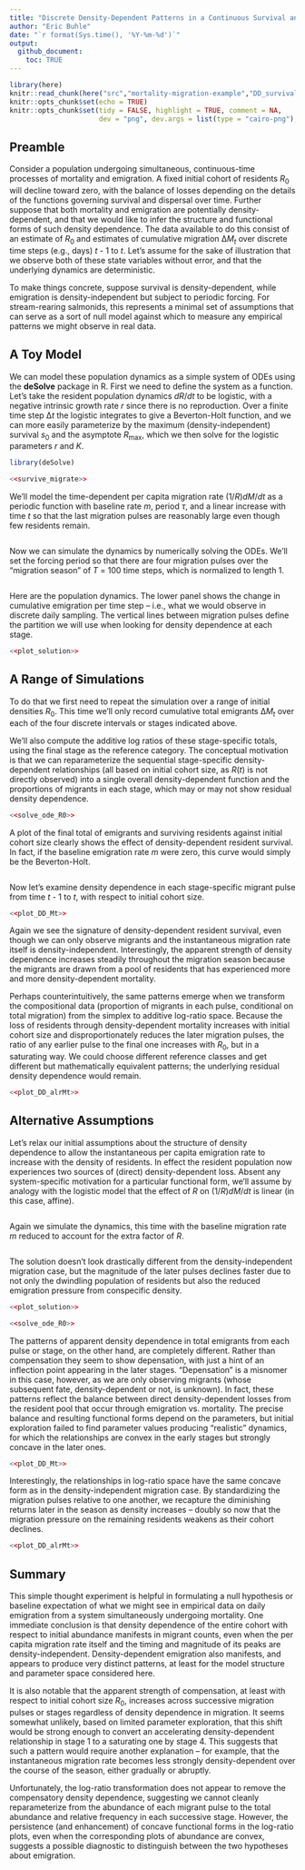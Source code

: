 ```yaml
---
title: "Discrete Density-Dependent Patterns in a Continuous Survival and Emigration Process"
author: "Eric Buhle"
date: "`r format(Sys.time(), '%Y-%m-%d')`"
output: 
  github_document:
    toc: TRUE
---
```


```r
library(here)
knitr::read_chunk(here("src","mortality-migration-example","DD_survival_migration.R"))
knitr::opts_chunk$set(echo = TRUE)
knitr::opts_chunk$set(tidy = FALSE, highlight = TRUE, comment = NA, 
                      dev = "png", dev.args = list(type = "cairo-png"), dpi = 300)
```

## Preamble

Consider a population undergoing simultaneous, continuous-time processes of mortality and emigration. A fixed initial cohort of residents *R*<sub>0</sub> will decline toward zero, with the balance of losses depending on the details of the functions governing survival and dispersal over time. Further suppose that both mortality and emigration are potentially density-dependent, and that we would like to infer the structure and functional forms of such density dependence. The data available to do this consist of an estimate of *R*<sub>0</sub> and estimates of cumulative migration &Delta;*M*<sub>*t*</sub> over discrete time steps (e.g., days) *t* - 1 to *t*. Let's assume for the sake of illustration that we observe both of these state variables without error, and that the underlying dynamics are deterministic.

To make things concrete, suppose survival is density-dependent, while emigration is density-independent but subject to periodic forcing. For stream-rearing salmonids, this represents a minimal set of assumptions that can serve as a sort of null model against which to measure any empirical patterns we might observe in real data.

## A Toy Model

We can model these population dynamics as a simple system of ODEs using the **deSolve** package in R. First we need to define the system as a function. Let's take the resident population dynamics *dR*/*dt* to be logistic, with a negative intrinsic growth rate *r* since there is no reproduction. Over a finite time step &Delta;*t* the logistic integrates to give a Beverton-Holt function, and we can more easily parameterize by the maximum (density-independent) survival *s*<sub>0</sub> and the asymptote *R*<sub>max</sub>, which we then solve for the logistic parameters *r* and *K*.


```r
library(deSolve)

<<survive_migrate>>
```

We'll model the time-dependent per capita migration rate (1/*R*)*dM*/*dt* as a periodic function with baseline rate *m*, period *&tau;*, and a linear increase with time *t* so that the last migration pulses are reasonably large even though few residents remain.

```r
```

Now we can simulate the dynamics by numerically solving the ODEs. We'll set the forcing period so that there are four migration pulses over the "migration season" of *T* = 100 time steps, which is normalized to length 1.

```r
```

Here are the population dynamics. The lower panel shows the change in cumulative emigration per time step -- i.e., what we would observe in discrete daily sampling. The vertical lines between migration pulses define the partition we will use when looking for density dependence at each stage.

```r
<<plot_solution>>
```

## A Range of Simulations

To do that we first need to repeat the simulation over a range of initial densities *R*<sub>0</sub>. This time we'll only record cumulative total emigrants &Delta;*M*<sub>*t*</sub> over each of the four discrete intervals or stages indicated above. 

We'll also compute the additive log ratios of these stage-specific totals, using the final stage as the reference category. The conceptual motivation is that we can reparameterize the sequential stage-specific density-dependent relationships (all based on initial cohort size, as *R*(*t*) is not directly observed) into a single overall density-dependent function and the proportions of migrants in each stage, which may or may not show residual density dependence.

```r
<<solve_ode_R0>>
```

A plot of the final total of emigrants and surviving residents against initial cohort size clearly shows the effect of density-dependent resident survival. In fact, if the baseline emigration rate *m* were zero, this curve would simply be the Beverton-Holt.

```r
```

Now let's examine density dependence in each stage-specific migrant pulse from time *t* - 1 to *t*, with respect to initial cohort size.

```r
<<plot_DD_Mt>>
```

Again we see the signature of density-dependent resident survival, even though we can only observe migrants and the instantaneous migration rate itself is density-independent. Interestingly, the apparent strength of density dependence increases steadily throughout the migration season because the migrants are drawn from a pool of residents that has experienced more and more density-dependent mortality.

Perhaps counterintuitively, the same patterns emerge when we transform the compositional data (proportion of migrants in each pulse, conditional on total migration) from the simplex to additive log-ratio space. Because the loss of residents through density-dependent mortality increases with initial cohort size and disproportionately reduces the later migration pulses, the ratio of any earlier pulse to the final one increases with *R*<sub>0</sub>, but in a saturating way. We could choose different reference classes and get different but mathematically equivalent patterns; the underlying residual density dependence would remain.

```r
<<plot_DD_alrMt>>
```

## Alternative Assumptions

Let's relax our initial assumptions about the structure of density dependence to allow the instantaneous per capita emigration rate to increase with the density of residents. In effect the resident population now experiences two sources of (direct) density-dependent loss. Absent any system-specific motivation for a particular functional form, we'll assume by analogy with the logistic model that the effect of *R* on (1/*R*)*dM*/*dt* is linear (in this case, affine).

```r
```

Again we simulate the dynamics, this time with the baseline migration rate *m* reduced to account for the extra factor of *R*.

```r
```

The solution doesn't look drastically different from the density-independent migration case, but the magnitude of the later pulses declines faster due to not only the dwindling population of residents but also the reduced emigration pressure from conspecific density.

```r
<<plot_solution>>
```

```r
<<solve_ode_R0>>
```

The patterns of apparent density dependence in total emigrants from each pulse or stage, on the other hand, are completely different. Rather than compensation they seem to show depensation, with just a hint of an inflection point appearing in the later stages. "Depensation" is a misnomer in this case, however, as we are only observing migrants (whose subsequent fate, density-dependent or not, is unknown). In fact, these patterns reflect the balance between direct density-dependent losses from the resident pool that occur through emigration vs. mortality. The precise balance and resulting functional forms depend on the parameters, but initial exploration failed to find parameter values producing "realistic" dynamics, for which the relationships are convex in the early stages but strongly concave in the later ones.

```r
<<plot_DD_Mt>>
```

Interestingly, the relationships in log-ratio space have the same concave form as in the density-independent migration case. By standardizing the migration pulses relative to one another, we recapture the diminishing returns later in the season as density increases -- doubly so now that the migration pressure on the remaining residents weakens as their cohort declines.

```r
<<plot_DD_alrMt>>
```


## Summary

This simple thought experiment is helpful in formulating a null hypothesis or baseline expectation of what we might see in empirical data on daily emigration from a system simultaneously undergoing mortality. One immediate conclusion is that density dependence of the entire cohort with respect to initial abundance manifests in migrant counts, even when the per capita migration rate itself and the timing and magnitude of its peaks are density-independent. Density-dependent emigration also manifests, and appears to produce very distinct patterns, at least for the model structure and parameter space considered here.

It is also notable that the apparent strength of compensation, at least with respect to initial cohort size *R*<sub>0</sub>, increases across successive migration pulses or stages regardless of density dependence in migration. It seems somewhat unlikely, based on limited parameter exploration, that this shift would be strong enough to convert an accelerating density-dependent relationship in stage 1 to a saturating one by stage 4. This suggests that such a pattern would require another explanation -- for example, that the instantaneous migration rate becomes less strongly density-dependent over the course of the season, either gradually or abruptly.

Unfortunately, the log-ratio transformation does not appear to remove the compensatory density dependence, suggesting we cannot cleanly reparameterize from the abundance of each migrant pulse to the total abundance and relative frequency in each successive stage. However, the persistence (and enhancement) of concave functional forms in the log-ratio plots, even when the corresponding plots of abundance are convex, suggests a possible diagnostic to distinguish between the two hypotheses about emigration.
